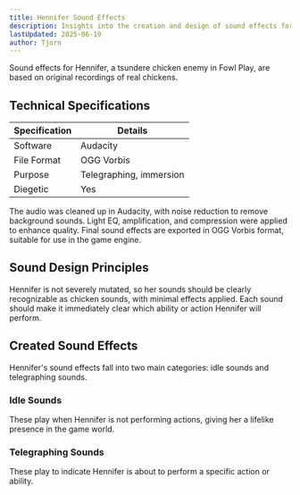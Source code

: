 ```yaml
---
title: Hennifer Sound Effects
description: Insights into the creation and design of sound effects for Hennifer in Fowl Play
lastUpdated: 2025-06-19
author: Tjorn
---
```



Sound effects for Hennifer, a tsundere chicken enemy in Fowl Play, are based on original recordings of real chickens.

## Technical Specifications

| Specification | Details                 |
| ------------- | ----------------------- |
| Software      | Audacity                |
| File Format   | OGG Vorbis              |
| Purpose       | Telegraphing, immersion |
| Diegetic      | Yes                     |

The audio was cleaned up in Audacity, with noise reduction to remove background sounds. Light EQ, amplification, and compression were applied to enhance quality. Final sound effects are exported in OGG Vorbis format, suitable for use in the game engine.

## Sound Design Principles

Hennifer is not severely mutated, so her sounds should be clearly recognizable as chicken sounds, with minimal effects applied. Each sound should make it immediately clear which ability or action Hennifer will perform.

## Created Sound Effects

Hennifer's sound effects fall into two main categories: idle sounds and telegraphing sounds.

### Idle Sounds

These play when Hennifer is not performing actions, giving her a lifelike presence in the game world.

<AudioPlayer
  src="/sfx/enemies/hennifer/random/chicken1.ogg"
  title="Hennifer Idle Sound 1"
  description="Short sound of a broody chicken."
/>

<AudioPlayer
  src="/sfx/enemies/hennifer/random/chicken4.ogg"
  title="Hennifer Idle Sound 2"
  description="Short sound of a chicken talking."
/>

<AudioPlayer
  src="/sfx/enemies/hennifer/random/chicken7.ogg"
  title="Hennifer Idle Sound 3"
  description="Short sound of a chicken talking."
/>

### Telegraphing Sounds

These play to indicate Hennifer is about to perform a specific action or ability.

<AudioPlayer
  src="/sfx/enemies/hennifer/retreat.ogg"
  title="Hennifer Telegraphing Retreat Sound"
  description="Sound of a chicken screaming. Used when Hennifer runs away from the player and lays her exploding eggs."
/>

<AudioPlayer
  src="/sfx/enemies/hennifer/teleport.ogg"
  title="Hennifer Telegraphing Teleport Sound"
  description="Sound of a chicken screaming. Used right before Hennifer teleports to the player and starts attacking."
/>

